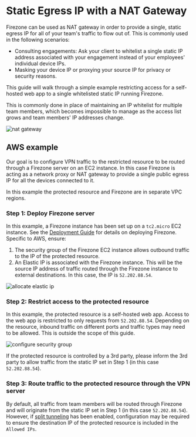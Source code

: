
# Static Egress IP with a NAT Gateway

Firezone can be used as NAT gateway in order to provide a single, static egress
IP for all of your team's traffic to flow out of. This is commonly used in the
following scenarios:

- Consulting engagements: Ask your client to whitelist a single static IP
  address associated with your engagement instead of your employees' individual
  device IPs.
- Masking your device IP or proxying your source IP for privacy or security
  reasons.

This guide will walk through a simple example restricting access for a
self-hosted web app to a single whitelisted static IP running Firezone.

This is commonly done in place of maintaining an IP whitelist for multiple team
members, which becomes impossible to manage as the access list grows and team
members' IP addresses change.

<Image
  alt="nat gateway"
  src="/images/nat-gateway.png"
  width={960}
  height={540}
/>

## AWS example

Our goal is to configure VPN traffic to the restricted resource to be routed
through a Firezone server on an EC2 instance. In this case Firezone is acting as
a network proxy or NAT gateway to provide a single public egress IP for all the
devices connected to it.

In this example the protected resource and Firezone are in separate VPC regions.

### Step 1: Deploy Firezone server

In this example, a Firezone instance has been set up on a `tc2.micro` EC2
instance. See the [Deployment Guide](/docs/deploy) for details on deploying
Firezone. Specific to AWS, ensure:

1. The security group of the Firezone EC2 instance allows outbound traffic to
   the IP of the protected resource.
1. An Elastic IP is associated with the Firezone instance. This will be the
   source IP address of traffic routed through the Firezone instance to external
   destinations. In this case, the IP is `52.202.88.54`.

<Image
  alt="allocate elastic ip"
  src="/images/allocate-elastic-ip.png"
  width={960}
  height={540}
/>

### Step 2: Restrict access to the protected resource

In this example, the protected resource is a self-hosted web app. Access to the
web app is restricted to only requests from `52.202.88.54`. Depending on the
resource, inbound traffic on different ports and traffic types may need to be
allowed. This is outside the scope of this guide.

<Image
  alt="configure security group"
  src="/images/configure-security-group.png"
  width={960}
  height={540}
/>

If the protected resource is controlled by a 3rd party, please inform the 3rd
party to allow traffic from the static IP set in Step 1 (in this case
`52.202.88.54`).

### Step 3: Route traffic to the protected resource through the VPN server

By default, all traffic from team members will be routed through Firezone and
will originate from the static IP set in Step 1 (in this case `52.202.88.54`).
However, if [split tunneling](/docs/user-guides/use-cases/split-tunnel) has been
enabled, configuration may be required to ensure the destination IP of the
protected resource is included in the `Allowed IPs`.
